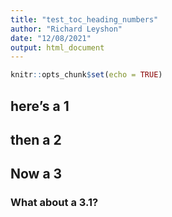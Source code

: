 ```yaml
---
title: "test_toc_heading_numbers"
author: "Richard Leyshon"
date: "12/08/2021"
output: html_document
---
```


```r
knitr::opts_chunk$set(echo = TRUE)
```

## here's a 1

## then a 2

## Now a 3

### What about a 3.1?